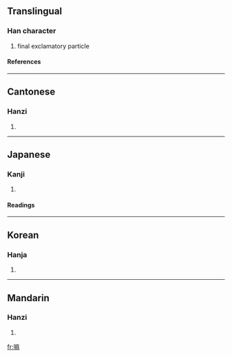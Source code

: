 ==Translingual==
===Han character===
{{Han char|rn=30|rad=口|as=11|sn=14|four=6009<sub>4</sub>|canj=口戈木木 (RIDD), 口戈十金 (RIJC)}}
# final exclamatory particle
====References====
{{Han ref|kx=0206.201|dkj=04230|dj=0429.190|hdz=10678.070|uh=561B|ud=22043|bh=B9C0|bd=47552}}
----
==Cantonese==
===Hanzi===
{{yue-hanzi|jyut=|y=ma4}}
# {{defn|Cantonese}}
----
==Japanese==
===Kanji===
{{ja-kanji|grade=|rs=口11}}
# {{defn|Japanese}} 
====Readings====
{{ja-readings|on=[[ま]] (ma)|kun=}}
----
==Korean==
===Hanja===
{{ko-hanja|hangeul=마|rv=ma|mr=ma}}
# {{defn|Korean}}
----
==Mandarin==
===Hanzi===
{{cmn-hanzi|pin=[[ma]] (ma5)|wg=ma<sup>5</sup>}}
# {{defn|Mandarin}}

[[fr:嘛]]